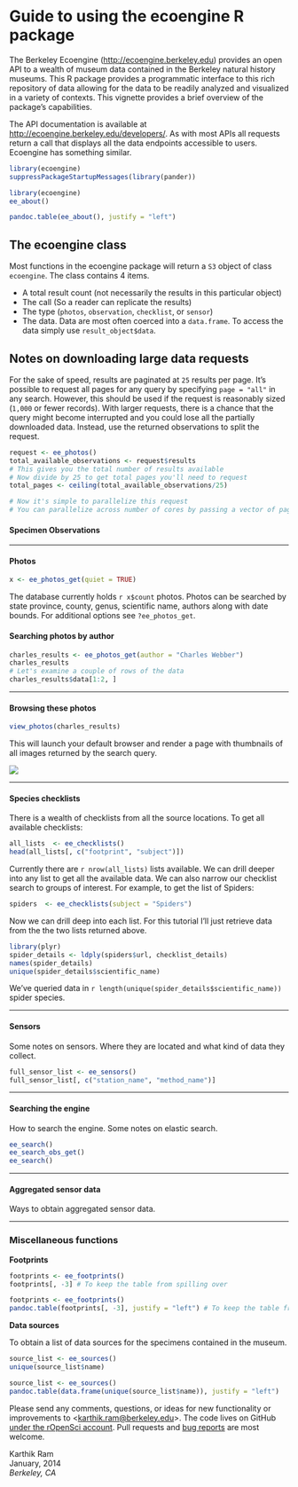 # Guide to using the ecoengine R package

The Berkeley Ecoengine ([http://ecoengine.berkeley.edu](http://ecoengine.berkeley.edu)) provides an open API to a wealth of museum data contained in the Berkeley natural history museums. This R package provides a programmatic interface to this rich repository of data allowing for the data to be readily analyzed and visualized in a variety of contexts. This vignette provides a brief overview of the package's capabilities. 

The API documentation is available at [http://ecoengine.berkeley.edu/developers/](http://ecoengine.berkeley.edu/developers/). As with most APIs all requests return a call that displays all the data endpoints accessible to users. Ecoengine has something similar.

```r
library(ecoengine)
suppressPackageStartupMessages(library(pander))
```

```r
library(ecoengine)
ee_about()
```

```r
pandoc.table(ee_about(), justify = "left")
```

## The ecoengine class

Most functions in the ecoengine package will return a `S3` object of class `ecoengine`. The class contains 4 items.  

- A total result count (not necessarily the results in this particular object)  
- The call (So a reader can replicate the results)  
- The type (`photos`, `observation`, `checklist`, or `sensor`)  
- The data. Data are most often coerced into a `data.frame`. To access the data simply use `result_object$data`.  

## Notes on downloading large data requests

For the sake of speed, results are paginated at `25` results per page. It's possible to request all pages for any query by specifying `page = "all"` in any search. However, this should be used if the request is reasonably sized (`1,000` or fewer records). With larger requests, there is a chance that the query might become interrupted and you could lose all the partially downloaded data. Instead, use the returned observations to split the request.

```r
request <- ee_photos()
total_available_observations <- request$results
# This gives you the total number of results available
# Now divide by 25 to get total pages you'll need to request
total_pages <- ceiling(total_available_observations/25)

# Now it's simple to parallelize this request
# You can parallelize across number of cores by passing a vector of pages from 1 through total_pages.
```


#### Specimen Observations

---

#### Photos  

```r
x <- ee_photos_get(quiet = TRUE)


```
The database currently holds `r x$count` photos. Photos can be searched by state province, county, genus, scientific name, authors along with date bounds. For additional options see `?ee_photos_get`.


#### Searching photos by author

```r
charles_results <- ee_photos_get(author = "Charles Webber")
charles_results
# Let's examine a couple of rows of the data
charles_results$data[1:2, ]
```
---  

#### Browsing these photos

```r
view_photos(charles_results)
```
This will launch your default browser and render a page with thumbnails of all images returned by the search query.

![](browse_photos.png)

---  


#### Species checklists   


There is a wealth of checklists from all the source locations. To get all available checklists:
  
```r
all_lists  <- ee_checklists()
head(all_lists[, c("footprint", "subject")])
```  
Currently there are `r nrow(all_lists)` lists available. We can drill deeper into any list to get all the available data. We can also narrow our checklist search to groups of interest. For example, to get the list of Spiders:

```r
spiders  <- ee_checklists(subject = "Spiders")
```  

Now we can drill deep into each list. For this tutorial I'll just retrieve data from the the two lists returned above.

```r
library(plyr)
spider_details <- ldply(spiders$url, checklist_details)
names(spider_details)
unique(spider_details$scientific_name)
```

We've queried data in `r length(unique(spider_details$scientific_name))` spider species.



---  

#### Sensors

Some notes on sensors. Where they are located and what kind of data they collect.  


```r
full_sensor_list <- ee_sensors()
full_sensor_list[, c("station_name", "method_name")]
```

---

#### Searching the engine

How to search the engine. Some notes on elastic search.

```r
ee_search()
ee_search_obs_get()
ee_search()
```

---

#### Aggregated sensor data

Ways to obtain aggregated sensor data.  


---


### Miscellaneous functions

__Footprints__

```r
footprints <- ee_footprints()
footprints[, -3] # To keep the table from spilling over
```

```r
footprints <- ee_footprints()
pandoc.table(footprints[, -3], justify = "left") # To keep the table from spilling over
```


__Data sources__

To obtain a list of data sources for the specimens contained in the museum.

```r
source_list <- ee_sources()
unique(source_list$name)
```

```r
source_list <- ee_sources()
pandoc.table(data.frame(unique(source_list$name)), justify = "left")
```



Please send any comments, questions, or ideas for new functionality or improvements to <[karthik.ram@berkeley.edu](karthik.ram@berkeley.edu)>. The code lives on GitHub [under the rOpenSci account](https://github.com/ropensci/ecoengine). Pull requests and [bug reports](https://github.com/ropensci/ecoengine/issues?state=open) are most welcome.

 Karthik Ram  
 January, 2014  
 _Berkeley, CA_
